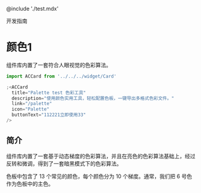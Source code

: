---
---

@include './test.mdx'

开发指南

# 颜色1

组件库内置了一套符合人眼视觉的色彩算法。

```js
import ACCard from '../../../widget/Card'

;<ACCard
  title="Palette test 色彩工具"
  description="使用颜色实用工具，轻松配置色板，一键导出多格式色彩文件。"
  link="/palette"
  icon="Palette"
  buttonText="112221立即使用33"
/>
```

## 简介

组件库内置了一套基于动态梯度的色彩算法，并且在亮色的色彩算法基础上，经过反转和微调，得到了一套暗黑模式下的色彩算法。

色板中包含了 13 个常见的颜色，每个颜色分为 10 个梯度。通常，我们把 6 号色作为色板中的主色。
